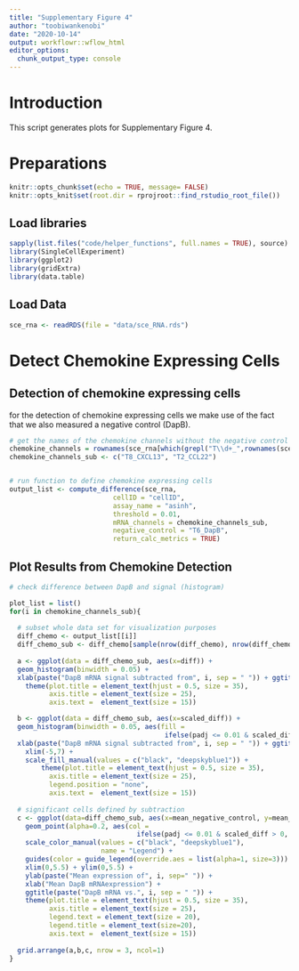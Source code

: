 ```yaml
---
title: "Supplementary Figure 4"
author: "toobiwankenobi"
date: "2020-10-14"
output: workflowr::wflow_html
editor_options:
  chunk_output_type: console
---
```


# Introduction
This script generates plots for Supplementary Figure 4.

# Preparations

```r
knitr::opts_chunk$set(echo = TRUE, message= FALSE)
knitr::opts_knit$set(root.dir = rprojroot::find_rstudio_root_file())
```

## Load libraries

```r
sapply(list.files("code/helper_functions", full.names = TRUE), source)
library(SingleCellExperiment)
library(ggplot2)
library(gridExtra)
library(data.table)
```

## Load Data

```r
sce_rna <- readRDS(file = "data/sce_RNA.rds")
```

# Detect Chemokine Expressing Cells

## Detection of chemokine expressing cells

for the detection of chemokine expressing cells we make use of the fact that we also measured a negative control (DapB). 

```r
# get the names of the chemokine channels without the negative control channel
chemokine_channels = rownames(sce_rna[which(grepl("T\\d+_",rownames(sce_rna)) & ! grepl("DapB",rownames(sce_rna))),])
chemokine_channels_sub <- c("T8_CXCL13", "T2_CCL22")


# run function to define chemokine expressing cells 
output_list <- compute_difference(sce_rna, 
                          cellID = "cellID", 
                          assay_name = "asinh", 
                          threshold = 0.01, 
                          mRNA_channels = chemokine_channels_sub, 
                          negative_control = "T6_DapB", 
                          return_calc_metrics = TRUE)
```

## Plot Results from Chemokine Detection

```r
# check difference between DapB and signal (histogram)

plot_list = list()
for(i in chemokine_channels_sub){
  
  # subset whole data set for visualization purposes
  diff_chemo <- output_list[[i]]
  diff_chemo_sub <- diff_chemo[sample(nrow(diff_chemo), nrow(diff_chemo)*0.1), ]
  
  a <- ggplot(data = diff_chemo_sub, aes(x=diff)) + 
  geom_histogram(binwidth = 0.05) + 
  xlab(paste("DapB mRNA signal subtracted from", i, sep = " ")) + ggtitle("Raw distribution") + 
    theme(plot.title = element_text(hjust = 0.5, size = 35), 
          axis.title = element_text(size = 25), 
          axis.text =  element_text(size = 15))

  b <- ggplot(data = diff_chemo_sub, aes(x=scaled_diff)) + 
  geom_histogram(binwidth = 0.05, aes(fill = 
                                       ifelse(padj <= 0.01 & scaled_diff > 0, 'p<0.01', 'n.s.'))) + 
  xlab(paste("DapB mRNA signal subtracted from", i, sep = " ")) + ggtitle("Scaled distribution") + 
    xlim(-5,7) +
    scale_fill_manual(values = c("black", "deepskyblue1")) +
        theme(plot.title = element_text(hjust = 0.5, size = 35), 
          axis.title = element_text(size = 25), 
          legend.position = "none",
          axis.text =  element_text(size = 15))
  
  # significant cells defined by subtraction
  c <- ggplot(data=diff_chemo_sub, aes(x=mean_negative_control, y=mean_chemokine)) + 
    geom_point(alpha=0.2, aes(col = 
                                ifelse(padj <= 0.01 & scaled_diff > 0, 'p<0.01', 'n.s.'))) + 
    scale_color_manual(values = c("black", "deepskyblue1"), 
                       name = "Legend") +
    guides(color = guide_legend(override.aes = list(alpha=1, size=3))) +
    xlim(0,5.5) + ylim(0,5.5) +
    ylab(paste("Mean expression of", i, sep=" ")) +
    xlab("Mean DapB mRNAexpression") +
    ggtitle(paste("DapB mRNA vs.", i, sep = " ")) + 
    theme(plot.title = element_text(hjust = 0.5, size = 35), 
          axis.title = element_text(size = 25), 
          legend.text = element_text(size = 20), 
          legend.title = element_text(size=20),
          axis.text =  element_text(size = 15))
  
  grid.arrange(a,b,c, nrow = 3, ncol=1)
}
```
